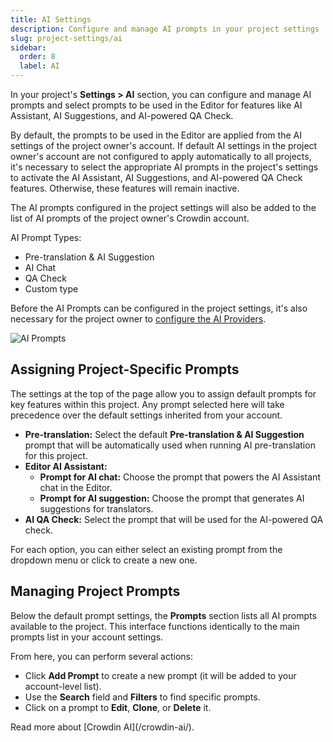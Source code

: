 ```yaml
---
title: AI Settings
description: Configure and manage AI prompts in your project settings
slug: project-settings/ai
sidebar:
  order: 8
  label: AI
---
```



In your project's **Settings > AI** section, you can configure and manage AI prompts and select prompts to be used in the Editor for features like AI Assistant, AI Suggestions, and AI-powered QA Check.

By default, the prompts to be used in the Editor are applied from the AI settings of the project owner's account. If default AI settings in the project owner's account are not configured to apply automatically to all projects, it's necessary to select the appropriate AI prompts in the project's settings to activate the AI Assistant, AI Suggestions, and AI-powered QA Check features. Otherwise, these features will remain inactive.

The AI prompts configured in the project settings will also be added to the list of AI prompts of the project owner's Crowdin account.

AI Prompt Types:

- Pre-translation & AI Suggestion
- AI Chat
- QA Check
- Custom type

<LinkCard
  title="Configuring AI Prompts"
  href="/crowdin-ai/#configuring-ai-prompts"
/>

Before the AI Prompts can be configured in the project settings, it's also necessary for the project owner to [configure the AI Providers](/crowdin-ai/#configuring-ai-providers).

<Image src={aiAddingPrompt} alt="AI Prompts" />

## Assigning Project-Specific Prompts

The settings at the top of the page allow you to assign default prompts for key features within this project. Any prompt selected here will take precedence over the default settings inherited from your account.

* **Pre-translation:** Select the default **Pre-translation & AI Suggestion** prompt that will be automatically used when running AI pre-translation for this project.
* **Editor AI Assistant:**
    * **Prompt for AI chat:** Choose the prompt that powers the AI Assistant chat in the Editor.
    * **Prompt for AI suggestion:** Choose the prompt that generates AI suggestions for translators.
* **AI QA Check:** Select the prompt that will be used for the AI-powered QA check.

For each option, you can either select an existing prompt from the dropdown menu or click <Icon name="mdi:plus" class="inline-icon" /> to create a new one.

## Managing Project Prompts

Below the default prompt settings, the **Prompts** section lists all AI prompts available to the project. This interface functions identically to the main prompts list in your account settings.

From here, you can perform several actions:

* Click **Add Prompt** to create a new prompt (it will be added to your account-level list).
* Use the **Search** field and **Filters** to find specific prompts.
* Click <Icon name="mdi:dots-horizontal" class="inline-icon" /> on a prompt to **Edit**, **Clone**, or **Delete** it.

<ReadMore>
  Read more about [Crowdin AI](/crowdin-ai/).
</ReadMore>
